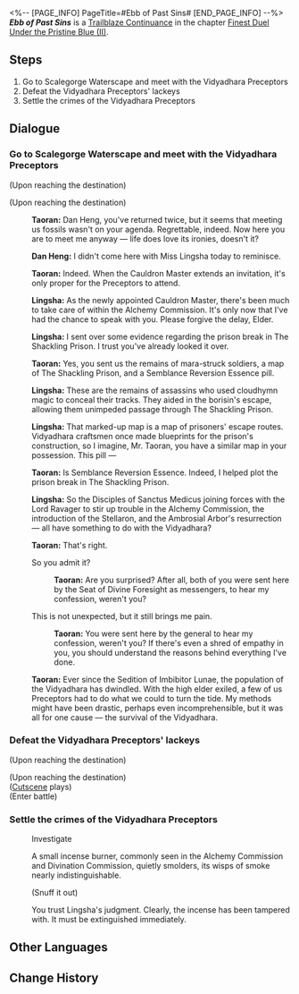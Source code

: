 <%-- [PAGE_INFO]
PageTitle=#Ebb of Past Sins#
[END_PAGE_INFO] --%>
{{Stub|Dialogue.}}
{{Mission Infobox
|id            = 2022307
|title         = 
|image         = Mission Ebb of Past Sins.png{{subst:void|<!--$UPLOAD:<<SpriteOutput/Chronicle/2022307.png>-<Mission Ebb of Past Sins.png>-<Fate's Atlas Images>>-->}}
|type          = Trailblaze Continuance
|event_name    = 
|chapter       = Finest Duel Under the Pristine Blue (II)
|requirements  = [[Trailblaze Continuance]] ''[[Under the Spell]]'' completed
|summary       = In the Scalegorge Waterscape, the tides rise and fall. Lingsha, with the "gift" prepared, arrives alongside Dan Heng to meet the Vidyadhara Preceptors. The deeds of the past and schemes of the present schemes will ultimately be settled one by one.
|characters    = Bailu; Dan Heng; Lingsha; Taoran; Trailblazer
|startLocation = [[The Xianzhou Luofu]] - [[Scalegorge Waterscape]]
|world         = The Xianzhou Luofu
|area          = Scalegorge Waterscape
|prev          = Under the Spell
|next          = A Fugue From Beyond
|rewards       = Trailblaze EXP*200; Stellar Jade*30; Traveler's Guide*2; Refined Aether*2; Credit*40,000
}}
'''''Ebb of Past Sins''''' is a [[Trailblaze Continuance]] in the chapter [[Finest Duel Under the Pristine Blue (II)]].

==Steps==
# Go to Scalegorge Waterscape and meet with the Vidyadhara Preceptors
# Defeat the Vidyadhara Preceptors' lackeys
# Settle the crimes of the Vidyadhara Preceptors

<!--
==Gameplay Notes==

--><!--
==Trial Character==

-->
==Dialogue==
{{Stub Dialogue}}

===Go to Scalegorge Waterscape and meet with the Vidyadhara Preceptors{{subst:void|<!--202230701-->}}===
{{Mission Description|type=continuance|location=Scalegorge Waterscape|The tide of Scalegorge Waterscape flows ceaselessly, just like the aspiration of the Vidyadhara Preceptors. The arrival of Dan Heng and Lingsha will be the key to deciding the direction of this flow.}}
{{Dialogue Start}}
;(Upon reaching the destination)

;(Upon reaching the destination)
:{{tx}}
:{{A|VO chapter2 16 taoran 103.ogg}} '''Taoran:''' Dan Heng, you've returned twice, but it seems that meeting us fossils wasn't on your agenda. Regrettable, indeed. Now here you are to meet me anyway &mdash; life does love its ironies, doesn't it?
:{{A|VO chapter2 16 danheng 103.ogg}} '''Dan Heng:''' I didn't come here with Miss Lingsha today to reminisce.
:{{A|VO chapter2 16 taoran 104.ogg}} '''Taoran:''' Indeed. When the Cauldron Master extends an invitation, it's only proper for the Preceptors to attend.
:{{A|VO chapter2 16 lingsha 102.ogg}} '''Lingsha:''' As the newly appointed Cauldron Master, there's been much to take care of within the Alchemy Commission. It's only now that I've had the chance to speak with you. Please forgive the delay, Elder.
:{{A|VO chapter2 16 lingsha 103.ogg}} '''Lingsha:''' I sent over some evidence regarding the prison break in The Shackling Prison. I trust you've already looked it over.
:{{A|VO chapter2 16 taoran 105.ogg}} '''Taoran:''' Yes, you sent us the remains of mara-struck soldiers, a map of The Shackling Prison, and a Semblance Reversion Essence pill.
:{{A|VO chapter2 16 lingsha 104.ogg}} '''Lingsha:''' These are the remains of assassins who used cloudhymn magic to conceal their tracks. They aided in the borisin's escape, allowing them unimpeded passage through The Shackling Prison.
:{{A|VO chapter2 16 lingsha 105.ogg}} '''Lingsha:''' That marked-up map is a map of prisoners' escape routes. Vidyadhara craftsmen once made blueprints for the prison's construction, so I imagine, Mr. Taoran, you have a similar map in your possession. This pill &mdash;
:{{A|VO chapter2 16 taoran 106.ogg}} '''Taoran:''' Is Semblance Reversion Essence. Indeed, I helped plot the prison break in The Shackling Prison.
:{{A|VO chapter2 16 lingsha 106.ogg}} '''Lingsha:''' So the Disciples of Sanctus Medicus joining forces with the Lord Ravager to stir up trouble in the Alchemy Commission, the introduction of the Stellaron, and the Ambrosial Arbor's resurrection &mdash; all have something to do with the Vidyadhara?
:{{A|VO chapter2 16 taoran 107.ogg}} '''Taoran:''' That's right.
:{{DIcon|Arrow}} So you admit it?
::{{A|VO chapter2 16 taoran 108.ogg}} '''Taoran:''' Are you surprised? After all, both of you were sent here by the Seat of Divine Foresight as messengers, to hear my confession, weren't you?
:{{DIcon|Arrow}} This is not unexpected, but it still brings me pain.
::{{A|VO chapter2 16 taoran 109.ogg}} '''Taoran:''' You were sent here by the general to hear my confession, weren't you? If there's even a shred of empathy in you, you should understand the reasons behind everything I've done.
:{{A|VO chapter2 16 taoran 110.ogg}} '''Taoran:''' Ever since the Sedition of Imbibitor Lunae, the population of the Vidyadhara has dwindled. With the high elder exiled, a few of us Preceptors had to do what we could to turn the tide. My methods might have been drastic, perhaps even incomprehensible, but it was all for one cause &mdash; the survival of the Vidyadhara.
:{{tx}}
:{{tx}}
{{Dialogue End}}

===Defeat the Vidyadhara Preceptors' lackeys{{subst:void|<!--202230702-->}}===
{{Dialogue Start}}
;(Upon reaching the destination)

;(Upon reaching the destination)
;([[#Gallery|Cutscene]] plays)
;(Enter battle)
:{{Enemy List|Abundance Sprite: Golden Hound*2; Disciples of Sanctus Medicus: Shape Shifter*1}}
{{Dialogue End}}

===Settle the crimes of the Vidyadhara Preceptors{{subst:void|<!--202230703-->}}===
{{Dialogue Start}}
:{{tx}}

:{{DIcon|Loupe}} Investigate
:A small incense burner, commonly seen in the Alchemy Commission and Divination Commission, quietly smolders, its wisps of smoke nearly indistinguishable.
:{{DIcon|Arrow}} (Snuff it out)
:You trust Lingsha's judgment. Clearly, the incense has been tampered with. It must be extinguished immediately.
{{Dialogue End}}

==Other Languages==
{{Other Languages
|en   = Ebb of Past Sins
|zhs  = 射浪偃潮，旧恨云消
|zht  = 射浪偃潮，舊恨雲消
|ja   = 旧恨霧消、矢を射て波は凪ぐ
|ko   = 잠잠해진 풍랑, 사라진 오랜 원한
|es   = Rencores pasados disipados
|fr   = Reflux des péchés du passé
|ru   = Брызги волн, старая вражда избыта
|th   = คลื่นความแค้นจากวันวาน
|vi   = Sóng Xạ Thủy Triều, Hận Xưa Tan Biến
|de   = Ebbe alter Sünden
|id   = Gelombang Dendam Masa Lalu
|pt   = Recaída dos Pecados Passados
}}

==Change History==
{{Change History|2.5}}
